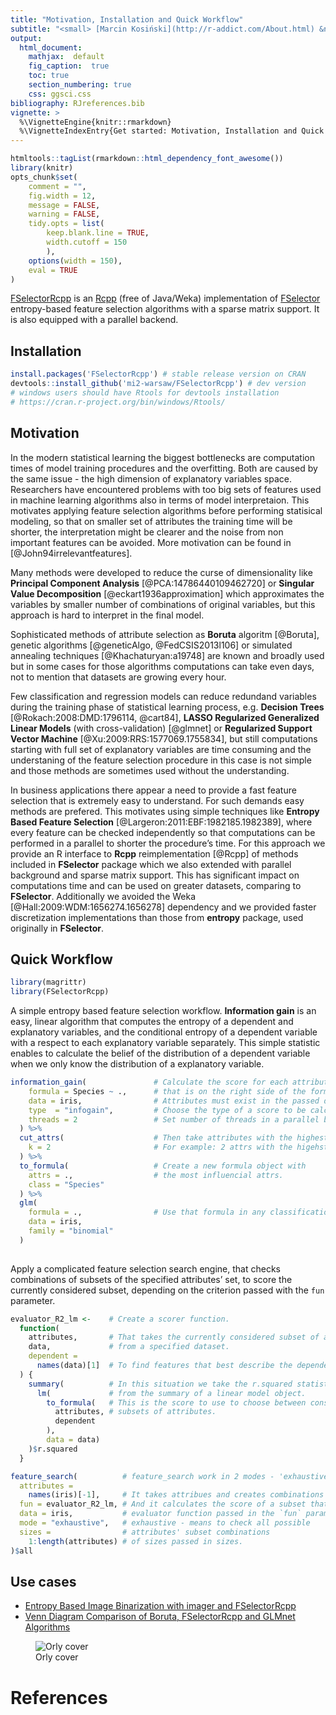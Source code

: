 ```yaml
---
title: "Motivation, Installation and Quick Workflow"
subtitle: "<small> [Marcin Kosiński](http://r-addict.com/About.html) &nbsp;&nbsp;<a href='https://stackoverflow.com/users/3857701'><i class='fa fa-stack-overflow'></i></a>&nbsp;&nbsp;<a href='https://r-addict.com'><i class='fa fa-comment'></i></a>&nbsp;&nbsp;<a href='https://github.com/MarcinKosinski'><i class='fa fa-github'></i></a>&nbsp;&nbsp;<a href='mailto:m.p.kosinski@gmail.com'><i class='fa fa-envelope-o'></i></a> <br> [Zygmunt Zawadzki](http://www.zstat.pl/) &nbsp;&nbsp;<a href='http://www.zstat.pl/'><i class='fa fa-comment'></i></a>&nbsp;&nbsp;<a href='https://github.com/zzawadz'><i class='fa fa-github'></i></a>&nbsp;&nbsp;<a href='mailto:zygmunt@zstat.pl'><i class='fa fa-envelope-o'></i></a></small><br>"
output:
  html_document:
    mathjax:  default
    fig_caption:  true
    toc: true
    section_numbering: true
    css: ggsci.css
bibliography: RJreferences.bib
vignette: >
  %\VignetteEngine{knitr::rmarkdown}
  %\VignetteIndexEntry{Get started: Motivation, Installation and Quick Workflow}
---
```


```r
htmltools::tagList(rmarkdown::html_dependency_font_awesome())
library(knitr)
opts_chunk$set(
    comment = "",
    fig.width = 12,
    message = FALSE,
    warning = FALSE,
    tidy.opts = list(
        keep.blank.line = TRUE,
        width.cutoff = 150
        ),
    options(width = 150),
    eval = TRUE
)
```

[FSelectorRcpp](http://mi2-warsaw.github.io/FSelectorRcpp/) is an [Rcpp](https://cran.r-project.org/web/packages/Rcpp/index.html) (free of Java/Weka) implementation of [FSelector](https://cran.r-project.org/web/packages/FSelector/index.html) entropy-based feature selection algorithms with a sparse matrix support. It is also equipped with a parallel backend.

## Installation

```r
install.packages('FSelectorRcpp') # stable release version on CRAN
devtools::install_github('mi2-warsaw/FSelectorRcpp') # dev version
# windows users should have Rtools for devtools installation
# https://cran.r-project.org/bin/windows/Rtools/
```

## Motivation

In the modern statistical learning the biggest bottlenecks are computation times of model training procedures and the overfitting. Both are caused by the same issue - the high dimension of explanatory variables space. Researchers have encountered problems with too big sets of features used in machine learning algorithms also in terms of model interpretaion. This motivates applying feature selection algorithms before performing statisical modeling, so that on smaller set of attributes the training time will be shorter, the interpretation might be clearer and the noise from non important features can be avoided. More motivation can be found in [@John94irrelevantfeatures].

Many methods were developed to reduce the curse of dimensionality like **Principal Component Analysis** [@PCA:14786440109462720] or **Singular Value Decomposition** [@eckart1936approximation] which approximates the variables by smaller number of combinations of original variables, but this approach is hard to interpret in the final model. 

Sophisticated methods of attribute selection as **Boruta** algoritm [@Boruta], genetic algorithms [@geneticAlgo, @FedCSIS2013l106] or simulated annealing techniques [@Khachaturyan:a19748] are known and broadly used but in some cases for those algorithms computations can take even days, not to mention that datasets are growing every hour.

Few classification and regression models can reduce redundand variables during the training phase of statistical learning process, e.g. **Decision Trees** [@Rokach:2008:DMD:1796114, @cart84], **LASSO Regularized Generalized Linear Models** (with cross-validation) [@glmnet] or **Regularized Support Vector Machine** [@Xu:2009:RRS:1577069.1755834], but still computations starting with full set of explanatory variables are time consuming and the understaning of the feature selection procedure in this case is not simple and those methods are sometimes used without the understanding.

In business applications there appear a need to provide a fast feature selection that is extremely easy to understand. For such demands easy methods are prefered. This motivates using simple techniques like **Entropy Based Feature Selection** [@Largeron:2011:EBF:1982185.1982389], where every feature can be checked independently so that computations can be performed in a parallel to shorter the procedure's time. For this approach we provide an R interface to **Rcpp** reimplementation [@Rcpp] of methods included in **FSelector** package which we also extended with parallel background and sparse matrix support. This has significant impact on computations time and can be used on greater datasets, comparing to **FSelector**. Additionally we avoided the Weka [@Hall:2009:WDM:1656274.1656278] dependency and we provided faster discretization implementations than those from **entropy** package, used originally in **FSelector**.

## Quick Workflow

```r
library(magrittr)
library(FSelectorRcpp)
```

A simple entropy based feature selection workflow. **Information gain** is an easy, linear algorithm that computes the entropy of a dependent and explanatory variables, and the conditional entropy of a dependent variable with a respect to each explanatory variable separately. This simple statistic enables to calculate the belief of the distribution of a dependent variable when we only know the distribution of a explanatory variable.

```r
information_gain(               # Calculate the score for each attribute
    formula = Species ~ .,      # that is on the right side of the formula.
    data = iris,                # Attributes must exist in the passed data.
    type  = "infogain",         # Choose the type of a score to be calculated.
    threads = 2                 # Set number of threads in a parallel backend.
  ) %>%                          
  cut_attrs(                    # Then take attributes with the highest rank.
    k = 2                       # For example: 2 attrs with the higehst rank.
  ) %>%                         
  to_formula(                   # Create a new formula object with 
    attrs = .,                  # the most influencial attrs.
    class = "Species"           
  ) %>%
  glm(
    formula = .,                # Use that formula in any classification algorithm.
    data = iris,                
    family = "binomial"         
  )
  
```

Apply a complicated feature selection search engine, that checks combinations of subsets of the specified attributes' set, to score the currently considered subset, depending on the criterion passed with the `fun` parameter.

```r
evaluator_R2_lm <-    # Create a scorer function.
  function(
    attributes,       # That takes the currently considered subset of attributes
    data,             # from a specified dataset.
    dependent = 
      names(data)[1]  # To find features that best describe the dependent variable.
  ) {
    summary(          # In this situation we take the r.squared statistic
      lm(             # from the summary of a linear model object.
        to_formula(   # This is the score to use to choose between considered 
          attributes, # subsets of attributes.
          dependent
        ),
        data = data)
    )$r.squared
  }

feature_search(          # feature_search work in 2 modes - 'exhaustive' and 'greedy'
  attributes = 
    names(iris)[-1],     # It takes attribues and creates combinations of it's subsets.
  fun = evaluator_R2_lm, # And it calculates the score of a subset that depends on the 
  data = iris,           # evaluator function passed in the `fun` parameter.
  mode = "exhaustive",   # exhaustive - means to check all possible 
  sizes =                # attributes' subset combinations 
    1:length(attributes) # of sizes passed in sizes.
)$all
```




## Use cases

- [Entropy Based Image Binarization with imager and FSelectorRcpp](http://r-addict.com/2017/01/08/Entropy-Based-Image-Binarization.html)
- [Venn Diagram Comparison of Boruta, FSelectorRcpp and GLMnet Algorithms](http://www.r-bloggers.com/venn-diagram-comparison-of-boruta-fselectorrcpp-and-glmnet-algorithms/)

![Orly cover](https://raw.githubusercontent.com/mi2-warsaw/FSelectorRcpp/master/o_rly.png)

# References
